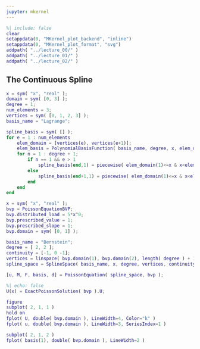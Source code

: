 ```yaml
---
jupyter: mkernel
---
```


```matlab
%| include: false
clear
setappdata(0, "MKernel_plot_backend", "inline")
setappdata(0, "MKernel_plot_format", "svg")
addpath( "../lecture_00/" )
addpath( "../lecture_01/" )
addpath( "../lecture_02/" )
```

## The Continuous Spline

```matlab
x = sym( "x", "real" );
domain = sym( [0, 3] );
degree = 1;
num_elements = 3;
vertices = sym( [0, 1, 2, 3] );
basis_name = "Lagrange";

spline_basis = sym( [] );
for e = 1 : num_elements
    elem_domain = [vertices(e), vertices(e+1)];
    elem_basis = PolynomialBasisFunction( basis_name, degree, x, elem_domain );
    for n = 1 : degree + 1;
        if n == 1 && e > 1
            spline_basis(end,1) = piecewise( elem_domain(1)<=x & x<elem_domain(2), elem_basis(n), spline_basis(end,1) );
        else
            spline_basis(end+1,1) = piecewise( elem_domain(1)<=x & x<elem_domain(2), elem_basis(n), 0 );
        end
    end
end
```

```{=latex}
\begin{equation}
    \Matrix{N} =
    \left[
        \begin{array}{l}
            \begin{cases}
                1 - x & \text{if} \ 0 \leq x < 1 \\
                0     & \text{otherwise}
            \end{cases} \\
            \begin{cases}
                x     & \text{if} \ 0 \leq x < 1 \\
                2 - x & \text{if} \ 1 \leq x < 2 \\
                0 & \text{otherwise}
            \end{cases} \\
            \begin{cases}
                x - 1 & \text{if} \ 1 \leq x < 2 \\
                3 - x & \text{if} \ 2 \leq x < 3 \\
                0 & \text{otherwise}
            \end{cases} \\
            \begin{cases}
                x - 2 & \text{if} \ 2 \leq x < 3 \\
                0     & \text{otherwise}
            \end{cases} \\
        \end{array}
    \right]
\end{equation}
```



```matlab
x = sym( "x", "real" );
bvp = PoissonEquationBVP;
bvp.distributed_load = 5*x^0;
bvp.prescribed_value = 1;
bvp.prescribed_slope = 1;
bvp.domain = sym( [0, 1] );

basis_name = "Bernstein";
degree = [ 2, 2 ];
continuity = [-1, 0 -1];
vertices = linspace( bvp.domain(1), bvp.domain(2), length( degree ) + 1 );
spline_space = SplineSpace( basis_name, x, degree, vertices, continuity );

[u, M, F, basis, d] = PoissonEquation( spline_space, bvp );
```

```matlab
%| echo: false
U(x) = ExactPoissonSolution( bvp ).U;

figure
subplot( 2, 1, 1 )
hold on
fplot( U, double( bvp.domain ), LineWidth=4, Color="k" )
fplot( u, double( bvp.domain ), LineWidth=3, SeriesIndex=1 )

subplot( 2, 1, 2 )
fplot( basis(1), double( bvp.domain ), LineWidth=2 )
```